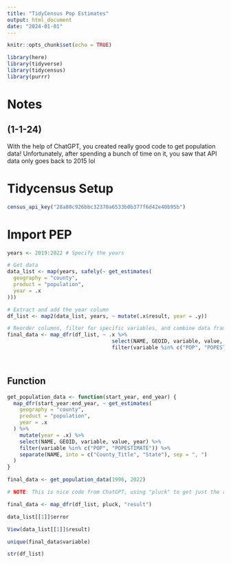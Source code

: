 ```yaml
---
title: "TidyCensus Pop Estimates"
output: html_document
date: "2024-01-01"
---
```


```r
knitr::opts_chunk$set(echo = TRUE)

library(here)
library(tidyverse)
library(tidycensus)
library(purrr)

```

# Notes

## (1-1-24)

With the help of ChatGPT, you created really good code to get population data! Unfortunately, after spending a bunch of time on it, you saw that API data only goes back to 2015 lol

# Tidycensus Setup

```r

census_api_key("28a80c926bbc32370a6533b0b377f6d42e40b95b")

```

# Import PEP

```r

years <- 2019:2022 # Specify the years

# Get data
data_list <- map(years, safely(~ get_estimates(
  geography = "county", 
  product = "population", 
  year = .x
)))

# Extract and add the year column
df_list <- map2(data_list, years, ~ mutate(.x$result, year = .y))

# Reorder columns, filter for specific variables, and combine data frames
final_data <- map_dfr(df_list, ~ .x %>%
                                  select(NAME, GEOID, variable, value, year) %>%
                                  filter(variable %in% c("POP", "POPESTIMATE")))




```

## Function

```r

get_population_data <- function(start_year, end_year) {
  map_dfr(start_year:end_year, ~ get_estimates(
    geography = "county", 
    product = "population", 
    year = .x
  ) %>% 
    mutate(year = .x) %>%
    select(NAME, GEOID, variable, value, year) %>%
    filter(variable %in% c("POP", "POPESTIMATE")) %>%
    separate(NAME, into = c("County_Title", "State"), sep = ", ")
  )
}


```

```r

final_data <- get_population_data(1996, 2022)

```



```r

# NOTE: This is nice code from ChatGPT, using "pluck" to get just the results from the list, not the "errors" - however, I don't actually need it, but I wanted to save it here.

final_data <- map_dfr(df_list, pluck, "result")

```

```r

data_list[[1]]$error

```

```r

View(data_list[[1]]$result)

```

```r

unique(final_data$variable)

```

```r

str(df_list)

```

